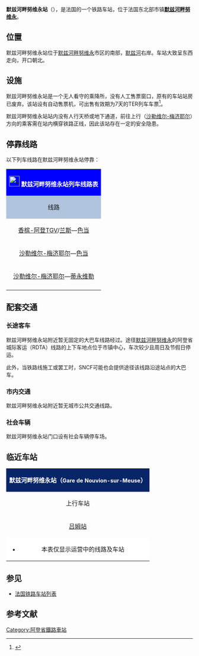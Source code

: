 {{Infobox station
| name          =[[File:Sncf-logo.svg|32x32px]]默兹河畔努维永站<br>{{lang|fr|Gare de Nouvion-sur-Meuse}} 
| type          = [[法国铁路|法国铁路]]
| image = 
|image_caption = 
| address       = {{FRA}}[[阿登省|阿登省]][[默兹河畔努维永|默兹河畔努维永]]
| latd          = 49
| latm          = 41
| lats          = 50
| latNS         = N
| longd         = 4
| longm         = 47
| longs         = 41
| longEW        = E
| operator = [[File:_Sncf-logo.svg|32x32px]]
| coordinates_display = yes
| iso_region    = FR
| line          = 
* {{link-fr|莫恩－蒂永维勒铁路|Ligne de Mohon à Thionville}}<br>（属于{{link-fr|里尔－蒂永维尔铁路|Ligne Lille - Thionville}}的一部分）
| structure           = 地面
| levels              = 1层
| platform      = 2
| tracks        = 2
| elevation = 149米
| opened        = 1858年12月14日
| rebuilt =
| status = 使用中
| closed        = 
| passengers= 60752人次<ref>{{Cite web|url=https://ressources.data.sncf.com/explore/dataset/frequentation-gares/?sort=voyageurs_2014&q=nouvion|title=Fréquentation en gares|accessdate=2017-02-01|author=SNCF|date=|language=法语|publisher=SNCF Open Data}}</ref>
| pass_year= 2015年
| ADA                 = Yes
| station_type = 乘降所
| connections = （无）
| route_map =
| map_locator   = 
| note =
| services = [[法国大区列车|TER]]
}}

'''默兹河畔努维永站'''（{{lang-fr|Gare de Nouvion-sur-Meuse}}），是法国的一个铁路车站，位于法国东北部市镇'''[[默兹河畔努维永|默兹河畔努维永]]'''。

==位置==

默兹河畔努维永站位于[[默兹河畔努维永|默兹河畔努维永]]市区的南部，[[默兹河|默兹河]]右岸。车站大致呈东西走向，开口朝北。

==设施==

默兹河畔努维永站是一个无人看守的乘降所，没有人工售票窗口，原有的车站站房已废弃。该站设有自动售票机，可出售有效期为7天的TER列车车票<ref>{{Cite web|url=https://www.ter.sncf.com/champagne-ardenne/gares/87172213/Nouvion-sur-Meuse/pratique|title=HALTE FERROVIAIRE NOUVION-SUR-MEUSE|accessdate=2017-02-01|author=SNCF|date=|language=法语|publisher=TER Champagne-Ardenne}}</ref>。

默兹河畔努维永站站内没有人行天桥或地下通道，前往上行（[[沙勒维尔-梅济耶尔站|沙勒维尔-梅济耶尔]]）方向的乘客需在站内横穿铁路正线，因此该站存在一定的安全隐患。

== 停靠线路 ==

{{动态列表|最后更新时间：2017年2月1日。本章节内容仅供参考，不排除因施工或罢工而引发的临时性变更。欢迎修正和补充}}

以下列车线路在默兹河畔努维永站停靠：

{| class="wikitable mw-collapsible" 
|colspan="5" style="background:#0000FF" align="center" |[[File:_Sncf-logo.svg|28x28px]] <font color=#FFFFFF>'''默兹河畔努维永站列车线路表'''</font>
|-
!style="background:#B0C4DE"| 线路
!style="background:#B0C4DE"|车种
!style="background:#B0C4DE"|上一站
!style="background:#B0C4DE"|下一站
!style="background:#B0C4DE"|大致运行频率{{noteTag|name=noteA}}
|-
|[[香槟-阿登TGV站|香槟-阿登TGV]]/[[兰斯站|兰斯]]—[[色当站|色当]]
| rowspan="3" align="center"|'''[[法国大区列车|TER]]'''
|[[沙勒维尔-梅济耶尔站|沙勒维尔-梅济耶尔]]/[[莫恩站|莫恩]]/[[吕姆站|吕姆]]
|[[弗里涅-默兹站|弗里涅-默兹]]/[[东舍里站|东舍里]]/[[色当站|色当]]
|每天3趟左右
|-
|[[沙勒维尔-梅济耶尔站|沙勒维尔-梅济耶尔]]—[[色当站|色当]]
|[[莫恩站|莫恩]]/[[吕姆站|吕姆]]
|[[弗里涅-默兹站|弗里涅-默兹]]/[[东舍里站|东舍里]]
|每天6趟左右
|-
|[[沙勒维尔-梅济耶尔站|沙勒维尔-梅济耶尔]]—[[蒂永维勒站|蒂永维勒]]
|[[沙勒维尔-梅济耶尔站|沙勒维尔-梅济耶尔]]/[[莫恩站|莫恩]]/[[吕姆站|吕姆]]
|[[弗里涅-默兹站|弗里涅-默兹]]/[[东舍里站|东舍里]]/[[色当站|色当]]
|每天3趟左右
|-
|colspan="5" style="background:#FFFFFF"|{{noteFoot|1=
{{noteTag|name=noteA|1=在本栏中，往返1次为"1趟"；除特别标明外，其数据仅工作日有效，周末及节假日列车数量可能会减少或停运}}
}}
|}

==配套交通==
===长途客车===

默兹河畔努维永站附近暂无固定的大巴车线路经过。途径[[默兹河畔努维永|默兹河畔努维永]]的阿登省城际客运（RDTA）线路的上下车地点位于市镇中心，车次较少且周日及节假日停运。

此外，当铁路线施工或罢工时，SNCF可能也会提供途径该线路沿途站点的大巴车。

===市内交通===

默兹河畔努维永站附近暂无城市公共交通线路。

===社会车辆===

默兹河畔努维永站门口设有社会车辆停车场。

==临近车站==

{|class="wikitable mw-collapsible" style="margin: 0 auto; width:42em;"
|colspan="3"  style="background:#082567" align="center"|<font color=#FFFFFF>'''默兹河畔努维永站（<span style="font-size:11pt;">Gare de Nouvion-sur-Meuse</span>）'''</font>
|-
!上行车站
!线路
!下行车站
|-
|align="center" |[[吕姆站|吕姆站]]
|align="center" |'''{{link-fr|莫恩－蒂永维勒铁路|Ligne de Mohon à Thionville}}'''
|align="center" |[[弗里涅-默兹站|弗里涅-默兹站]]
|-
|colspan="3" style="background:#FFFFFF"|
*本表仅显示运营中的线路及车站
|}

==参见==
* [[法国铁路车站列表|法国铁路车站列表]]

== 参考文献 ==
{{Reflist}}

[[Category:阿登省鐵路車站|Category:阿登省鐵路車站]]